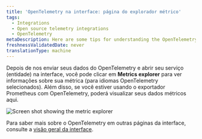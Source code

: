 ```yaml
---
title: 'OpenTelemetry na interface: página do explorador métrico'
tags:
  - Integrations
  - Open source telemetry integrations
  - OpenTelemetry
metaDescription: Here are some tips for understanding the OpenTelemetry metrics explorer page in the New Relic UI.
freshnessValidatedDate: never
translationType: machine
---
```



Depois de nos enviar seus dados do OpenTelemetry e abrir seu serviço (entidade) na interface, você pode clicar em <DoNotTranslate>**Metrics explorer**</DoNotTranslate> para ver informações sobre sua métrica (para idiomas OpenTelemetry selecionados). Além disso, se você estiver usando o exportador Prometheus com OpenTelemetry, poderá visualizar seus dados métricos aqui.

<img
  title="Screen shot showing the metric explorer"
  alt="Screen shot showing the metric explorer"
  src={opentelemetryMetricExplorer}
/>

Para saber mais sobre o OpenTelemetry em outras páginas da interface, consulte a [visão geral da interface](/docs/more-integrations/open-source-telemetry-integrations/opentelemetry/view-your-data/opentelemetry-view-your-data).
